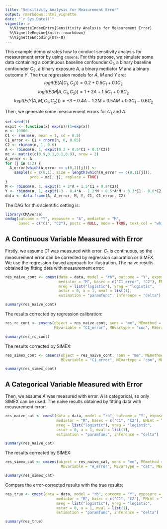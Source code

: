 ```yaml
---
title: "Sensitivity Analysis for Measurement Error"
output: rmarkdown::html_vignette
date: "`r Sys.Date()`"
vignette: >
  %\VignetteIndexEntry{Sensitivity Analysis for Measurement Error}
  %\VignetteEngine{knitr::rmarkdown}
  %\VignetteEncoding{UTF-8}
---
```

  
This example demonstrates how to conduct sensitivity analysis for measurement error by using `cmsens`. For this purpose, we simulate some data containing a continuous baseline confounder $C_1$, a binary baseline confounder $C_2$, a binary exposure $A$, a binary mediator $M$ and a binary outcome $Y$. The true regression models for $A$, $M$ and $Y$ are:
$$logit(E(A|C_1,C_2))=0.2+0.5C_1+0.1C_2$$
$$logit(E(M|A,C_1,C_2))=1+2A+1.5C_1+0.8C_2$$
$$logit(E(Y|A,M,C_1,C_2)))=-3-0.4A-1.2M+0.5AM+0.3C_1-0.6C_2$$

Then, we generate some measurement errors for $C_1$ and $A$.

```r
set.seed(1)
expit <- function(x) exp(x)/(1+exp(x))
n <- 10000
C1 <- rnorm(n, mean = 1, sd = 0.5)
C1_error <- C1 + rnorm(n, 0, 0.05)
C2 <- rbinom(n, 1, 0.6)
A <- rbinom(n, 1, expit(0.2 + 0.5*C1 + 0.1*C2))
mc <- matrix(c(0.9,0.1,0.1,0.9), nrow = 2)
A_error <- A
for (j in 1:2) {
  A_error[which(A_error == c(0,1)[j])] <-
    sample(x = c(0,1), size = length(which(A_error == c(0,1)[j])),
           prob = mc[, j], replace = TRUE)
}
M <- rbinom(n, 1, expit(1 + 2*A + 1.5*C1 + 0.8*C2))
Y <- rbinom(n, 1, expit(-3 - 0.4*A - 1.2*M + 0.5*A*M + 0.3*C1 - 0.6*C2))
data <- data.frame(A, A_error, M, Y, C1, C1_error, C2)
```

The DAG for this scientific setting is:

```r
library(CMAverse)
cmdag(outcome = "Y", exposure = "A", mediator = "M",
      basec = c("C1", "C2"), postc = NULL, node = TRUE, text_col = "white")
```

## A Continuous Variable Measured with Error

Firstly, we assume $C1$ was measured with error. $C_1$ is continuous, so the measurement error can be corrected by regression calibration or SIMEX. We use the regression-based approach for illustration. The naive results obtained by fitting data with measurement error:

```r
res_naive_cont <- cmest(data = data, model = "rb", outcome = "Y", exposure = "A",
                        mediator = "M", basec = c("C1_error", "C2"), EMint = TRUE,
                        mreg = list("logistic"), yreg = "logistic",
                        astar = 0, a = 1, mval = list(1), 
                        estimation = "paramfunc", inference = "delta")
```

```r
summary(res_naive_cont)
```

The results corrected by regression calibration:

```r
res_rc_cont <- cmsens(object = res_naive_cont, sens = "me", MEmethod = "rc", 
                      MEvariable = "C1_error", MEvartype = "con", MEerror = 0.05)

```

```r
summary(res_rc_cont)
```

The results corrected by SIMEX:

```r
res_simex_cont <- cmsens(object = res_naive_cont, sens = "me", MEmethod = "simex", 
                         MEvariable = "C1_error", MEvartype = "con", MEerror = 0.05)
```

```r
summary(res_simex_cont)
```

## A Categorical Variable Measured with Error

Then, we assume $A$ was measured with error. $A$ is categorical, so only SIMEX can be used. The naive results obtained by fitting data with measurement error:

```r
res_naive_cat <- cmest(data = data, model = "rb", outcome = "Y", exposure = "A_error",
                       mediator = "M", basec = c("C1", "C2"), EMint = TRUE,
                       mreg = list("logistic"), yreg = "logistic",
                       astar = 0, a = 1, mval = list(1), 
                       estimation = "paramfunc", inference = "delta")
```

```r
summary(res_naive_cat)
```

The results corrected by SIMEX:

```r
res_simex_cat <- cmsens(object = res_naive_cat, sens = "me", MEmethod = "simex", 
                         MEvariable = "A_error", MEvartype = "cat", MEerror = list(mc))

```

```r
summary(res_simex_cat)
```

Compare the error-corrected results with the true results:

```r
res_true <- cmest(data = data, model = "rb", outcome = "Y", exposure = "A",
                       mediator = "M", basec = c("C1", "C2"), EMint = TRUE,
                       mreg = list("logistic"), yreg = "logistic",
                       astar = 0, a = 1, mval = list(1), 
                       estimation = "paramfunc", inference = "delta")
```

```r
summary(res_true)
```